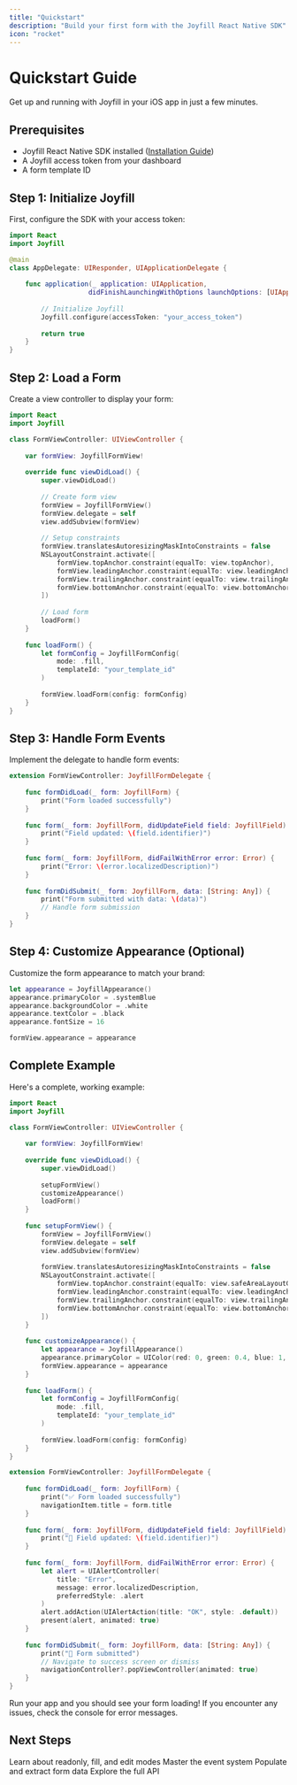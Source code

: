 ```yaml
---
title: "Quickstart"
description: "Build your first form with the Joyfill React Native SDK"
icon: "rocket"
---
```


# Quickstart Guide

Get up and running with Joyfill in your iOS app in just a few minutes.

## Prerequisites

- Joyfill React Native SDK installed ([Installation Guide](/react-native/getting-started/installation))
- A Joyfill access token from your dashboard
- A form template ID

## Step 1: Initialize Joyfill

First, configure the SDK with your access token:

```swift AppDelegate.swift
import React
import Joyfill

@main
class AppDelegate: UIResponder, UIApplicationDelegate {
    
    func application(_ application: UIApplication, 
                    didFinishLaunchingWithOptions launchOptions: [UIApplication.LaunchOptionsKey: Any]?) -> Bool {
        
        // Initialize Joyfill
        Joyfill.configure(accessToken: "your_access_token")
        
        return true
    }
}
```

## Step 2: Load a Form

Create a view controller to display your form:

```swift FormViewController.swift
import React
import Joyfill

class FormViewController: UIViewController {
    
    var formView: JoyfillFormView!
    
    override func viewDidLoad() {
        super.viewDidLoad()
        
        // Create form view
        formView = JoyfillFormView()
        formView.delegate = self
        view.addSubview(formView)
        
        // Setup constraints
        formView.translatesAutoresizingMaskIntoConstraints = false
        NSLayoutConstraint.activate([
            formView.topAnchor.constraint(equalTo: view.topAnchor),
            formView.leadingAnchor.constraint(equalTo: view.leadingAnchor),
            formView.trailingAnchor.constraint(equalTo: view.trailingAnchor),
            formView.bottomAnchor.constraint(equalTo: view.bottomAnchor)
        ])
        
        // Load form
        loadForm()
    }
    
    func loadForm() {
        let formConfig = JoyfillFormConfig(
            mode: .fill,
            templateId: "your_template_id"
        )
        
        formView.loadForm(config: formConfig)
    }
}
```

## Step 3: Handle Form Events

Implement the delegate to handle form events:

```swift FormViewController.swift
extension FormViewController: JoyfillFormDelegate {
    
    func formDidLoad(_ form: JoyfillForm) {
        print("Form loaded successfully")
    }
    
    func form(_ form: JoyfillForm, didUpdateField field: JoyfillField) {
        print("Field updated: \(field.identifier)")
    }
    
    func form(_ form: JoyfillForm, didFailWithError error: Error) {
        print("Error: \(error.localizedDescription)")
    }
    
    func formDidSubmit(_ form: JoyfillForm, data: [String: Any]) {
        print("Form submitted with data: \(data)")
        // Handle form submission
    }
}
```

## Step 4: Customize Appearance (Optional)

Customize the form appearance to match your brand:

```swift
let appearance = JoyfillAppearance()
appearance.primaryColor = .systemBlue
appearance.backgroundColor = .white
appearance.textColor = .black
appearance.fontSize = 16

formView.appearance = appearance
```

## Complete Example

Here's a complete, working example:

```swift FormViewController.swift
import React
import Joyfill

class FormViewController: UIViewController {
    
    var formView: JoyfillFormView!
    
    override func viewDidLoad() {
        super.viewDidLoad()
        
        setupFormView()
        customizeAppearance()
        loadForm()
    }
    
    func setupFormView() {
        formView = JoyfillFormView()
        formView.delegate = self
        view.addSubview(formView)
        
        formView.translatesAutoresizingMaskIntoConstraints = false
        NSLayoutConstraint.activate([
            formView.topAnchor.constraint(equalTo: view.safeAreaLayoutGuide.topAnchor),
            formView.leadingAnchor.constraint(equalTo: view.leadingAnchor),
            formView.trailingAnchor.constraint(equalTo: view.trailingAnchor),
            formView.bottomAnchor.constraint(equalTo: view.bottomAnchor)
        ])
    }
    
    func customizeAppearance() {
        let appearance = JoyfillAppearance()
        appearance.primaryColor = UIColor(red: 0, green: 0.4, blue: 1, alpha: 1)
        formView.appearance = appearance
    }
    
    func loadForm() {
        let formConfig = JoyfillFormConfig(
            mode: .fill,
            templateId: "your_template_id"
        )
        
        formView.loadForm(config: formConfig)
    }
}

extension FormViewController: JoyfillFormDelegate {
    
    func formDidLoad(_ form: JoyfillForm) {
        print("✅ Form loaded successfully")
        navigationItem.title = form.title
    }
    
    func form(_ form: JoyfillForm, didUpdateField field: JoyfillField) {
        print("📝 Field updated: \(field.identifier)")
    }
    
    func form(_ form: JoyfillForm, didFailWithError error: Error) {
        let alert = UIAlertController(
            title: "Error",
            message: error.localizedDescription,
            preferredStyle: .alert
        )
        alert.addAction(UIAlertAction(title: "OK", style: .default))
        present(alert, animated: true)
    }
    
    func formDidSubmit(_ form: JoyfillForm, data: [String: Any]) {
        print("🚀 Form submitted")
        // Navigate to success screen or dismiss
        navigationController?.popViewController(animated: true)
    }
}
```

<Tip>
  Run your app and you should see your form loading! If you encounter any issues, check the console for error messages.
</Tip>

## Next Steps

<CardGroup cols={2}>
  <Card title="Explore Modes" icon="toggle-on" href="/react-native/guides/modes">
    Learn about readonly, fill, and edit modes
  </Card>
  <Card title="Event Handling" icon="bolt" href="/react-native/guides/event-handling">
    Master the event system
  </Card>
  <Card title="Data Management" icon="database" href="/react-native/guides/populating-and-extracting-data">
    Populate and extract form data
  </Card>
  <Card title="API Reference" icon="code" href="/react-native/api-reference/overview">
    Explore the full API
  </Card>
</CardGroup>

